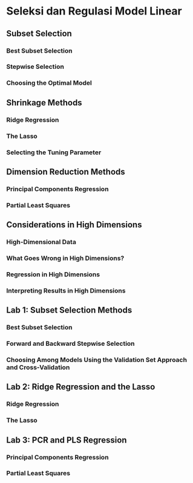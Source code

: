 # Seleksi dan Regulasi Model Linear

## Subset Selection
### Best Subset Selection
### Stepwise Selection
### Choosing the Optimal Model


## Shrinkage Methods
### Ridge Regression
### The Lasso
### Selecting the Tuning Parameter


## Dimension Reduction Methods
### Principal Components Regression
### Partial Least Squares


## Considerations in High Dimensions
### High-Dimensional Data
### What Goes Wrong in High Dimensions?
### Regression in High Dimensions
### Interpreting Results in High Dimensions


## Lab 1: Subset Selection Methods
### Best Subset Selection
### Forward and Backward Stepwise Selection
### Choosing Among Models Using the Validation Set Approach and Cross-Validation


## Lab 2: Ridge Regression and the Lasso
### Ridge Regression
### The Lasso


## Lab 3: PCR and PLS Regression
### Principal Components Regression
### Partial Least Squares
